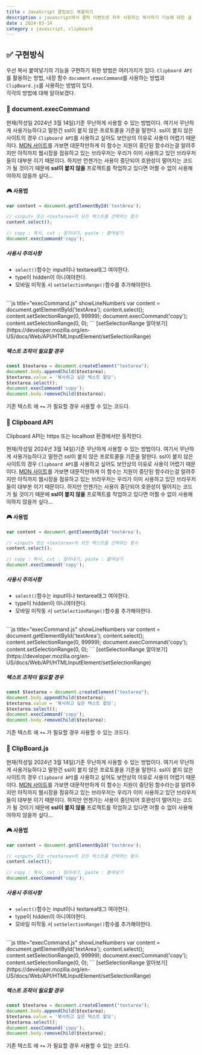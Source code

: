 ```yaml
---
title : JavaScript 클립보드 복붙하기
description : javascript에서 클릭 이벤트로 자주 사용하는 복사하기 기능에 대한 글
date : 2024-03-14
category : javascript, clipboard
---
```


## ✅ 구현방식

우선 복사 붙여넣기의 기능을 구현하기 위한 방법은 여러가지가 있다. 
`Clipboard API`를 활용하는 방법, 내장 함수 `document.execCommand`를 사용하는 방법과 `ClipBoard.js`를 사용하는 방법이 있다.  
각각의 방법에 대해 알아보겠다.

### 🎲 document.execCommand

현재(작성일 2024년 3월 14일)기준 무난하게 사용할 수 있는 방법이다.
여기서 무난하게 사용가능하다고 말한건 ssl이 붙지 않은 프로토콜을 기준을 말한다.
ssl이 붙지 않은 사이트의 경우 `Clipboard API`를 사용하고 싶어도 보안상의 이유로 사용이 어렵기 때문이다.
[MDN 사이트](https://developer.mozilla.org/ko/docs/Web/API/Document/execCommand)를 가보면 
대문작만하게 이 함수는 지원이 중단된 함수라는걸 알려주지만 아직까지 웹시장을 점유하고 있는 브라우저는 우리가 이미 사용하고 있던 브라우저들이 대부분 이기 때문이다.
하지만 언젠가는 사용이 중단되어 호완성이 떨어지는 코드가 될 것이기 때문에 **ssl이 붙지 않을** 프로젝트를 작업하고 있다면 어쩔 수 없이 사용해야하지 않을까 싶다...

#### 🎮 사용법

```js
var content = document.getElementById('textArea');

// <input> 또는 <textarea>의 모든 텍스트를 선택하는 함수
content.select();

// copy : 복사, cut : 잘라내기, paste : 붙여넣기
document.execCommand('copy');   
```

##### 사용시 주의사항
* `select()`함수는 input이나 textarea태그 여야한다.
*  type이 hidden이 아니여야한다.
* 모바일  미작동 시 `setSelectionRange()`함수를 추가해야한다.

<br/>
```js title="execCommand.js" showLineNumbers
var content = document.getElementById('textArea');
content.select();
content.setSelectionRange(0, 99999);
document.execCommand('copy');   
content.setSelectionRange(0, 0);
```
[setSelectionRange 알아보기](https://developer.mozilla.org/en-US/docs/Web/API/HTMLInputElement/setSelectionRange)

##### 텍스트 조작이 필요할 경우

```js
const $textarea = document.createElement("textarea");
document.body.appendChild($textarea);
$textarea.value = '복사하고 싶은 텍스트 할당';
$textarea.select();
document.execCommand('copy');
document.body.removeChild($textarea);
```
기존 텍스트 에 `+=` 가 필요할 경우 사용할 수 있는 코드다.

### 🎲 Clipboard API
Clipboard API는 https 또는 localhost 환경에서만 동작한다.

현재(작성일 2024년 3월 14일)기준 무난하게 사용할 수 있는 방법이다.
여기서 무난하게 사용가능하다고 말한건 ssl이 붙지 않은 프로토콜을 기준을 말한다.
ssl이 붙지 않은 사이트의 경우 `Clipboard API`를 사용하고 싶어도 보안상의 이유로 사용이 어렵기 때문이다.
[MDN 사이트](https://developer.mozilla.org/ko/docs/Web/API/Document/execCommand)를 가보면 
대문작만하게 이 함수는 지원이 중단된 함수라는걸 알려주지만 아직까지 웹시장을 점유하고 있는 브라우저는 우리가 이미 사용하고 있던 브라우저들이 대부분 이기 때문이다.
하지만 언젠가는 사용이 중단되어 호완성이 떨어지는 코드가 될 것이기 때문에 **ssl이 붙지 않을** 프로젝트를 작업하고 있다면 어쩔 수 없이 사용해야하지 않을까 싶다...

#### 🎮 사용법

```js
var content = document.getElementById('textArea');

// <input> 또는 <textarea>의 모든 텍스트를 선택하는 함수
content.select();

// copy : 복사, cut : 잘라내기, paste : 붙여넣기
document.execCommand('copy');   
```

##### 사용시 주의사항
* `select()`함수는 input이나 textarea태그 여야한다.
*  type이 hidden이 아니여야한다.
* 모바일  미작동 시 `setSelectionRange()`함수를 추가해야한다.

<br/>
```js title="execCommand.js" showLineNumbers
var content = document.getElementById('textArea');
content.select();
content.setSelectionRange(0, 99999);
document.execCommand('copy');   
content.setSelectionRange(0, 0);
```
[setSelectionRange 알아보기](https://developer.mozilla.org/en-US/docs/Web/API/HTMLInputElement/setSelectionRange)

##### 텍스트 조작이 필요할 경우

```js
const $textarea = document.createElement("textarea");
document.body.appendChild($textarea);
$textarea.value = '복사하고 싶은 텍스트 할당';
$textarea.select();
document.execCommand('copy');
document.body.removeChild($textarea);
```
기존 텍스트 에 `+=` 가 필요할 경우 사용할 수 있는 코드다.

### 🎲 ClipBoard.js

현재(작성일 2024년 3월 14일)기준 무난하게 사용할 수 있는 방법이다.
여기서 무난하게 사용가능하다고 말한건 ssl이 붙지 않은 프로토콜을 기준을 말한다.
ssl이 붙지 않은 사이트의 경우 `Clipboard API`를 사용하고 싶어도 보안상의 이유로 사용이 어렵기 때문이다.
[MDN 사이트](https://developer.mozilla.org/ko/docs/Web/API/Document/execCommand)를 가보면 
대문작만하게 이 함수는 지원이 중단된 함수라는걸 알려주지만 아직까지 웹시장을 점유하고 있는 브라우저는 우리가 이미 사용하고 있던 브라우저들이 대부분 이기 때문이다.
하지만 언젠가는 사용이 중단되어 호완성이 떨어지는 코드가 될 것이기 때문에 **ssl이 붙지 않을** 프로젝트를 작업하고 있다면 어쩔 수 없이 사용해야하지 않을까 싶다...

#### 🎮 사용법

```js
var content = document.getElementById('textArea');

// <input> 또는 <textarea>의 모든 텍스트를 선택하는 함수
content.select();

// copy : 복사, cut : 잘라내기, paste : 붙여넣기
document.execCommand('copy');   
```

##### 사용시 주의사항
* `select()`함수는 input이나 textarea태그 여야한다.
*  type이 hidden이 아니여야한다.
* 모바일  미작동 시 `setSelectionRange()`함수를 추가해야한다.

<br/>
```js title="execCommand.js" showLineNumbers
var content = document.getElementById('textArea');
content.select();
content.setSelectionRange(0, 99999);
document.execCommand('copy');   
content.setSelectionRange(0, 0);
```
[setSelectionRange 알아보기](https://developer.mozilla.org/en-US/docs/Web/API/HTMLInputElement/setSelectionRange)

##### 텍스트 조작이 필요할 경우

```js
const $textarea = document.createElement("textarea");
document.body.appendChild($textarea);
$textarea.value = '복사하고 싶은 텍스트 할당';
$textarea.select();
document.execCommand('copy');
document.body.removeChild($textarea);
```
기존 텍스트 에 `+=` 가 필요할 경우 사용할 수 있는 코드다.













